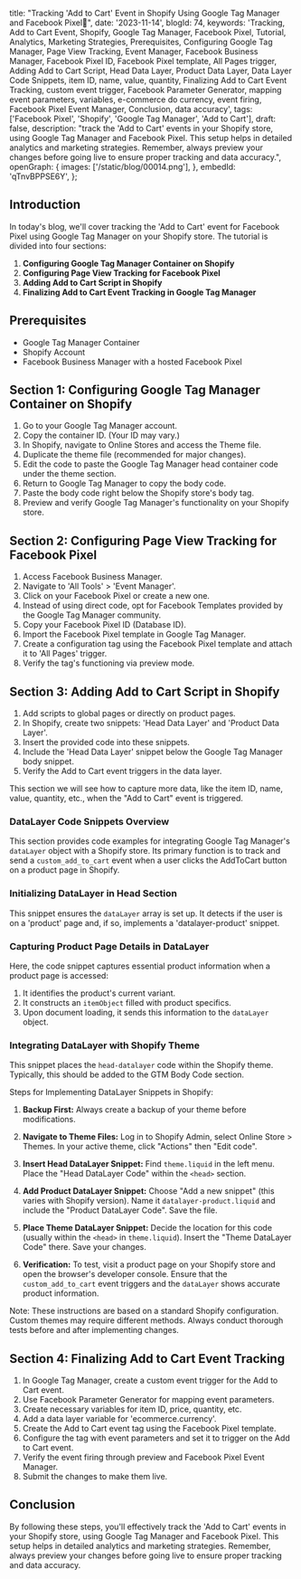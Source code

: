   title: "Tracking 'Add to Cart' Event in Shopify Using Google Tag Manager and Facebook Pixel🚀",
  date: '2023-11-14',
  blogId: 74,
  keywords:
    'Tracking, Add to Cart Event, Shopify, Google Tag Manager, Facebook Pixel, Tutorial, Analytics, Marketing Strategies, Prerequisites, Configuring Google Tag Manager, Page View Tracking, Event Manager, Facebook Business Manager, Facebook Pixel ID, Facebook Pixel template, All Pages trigger, Adding Add to Cart Script, Head Data Layer, Product Data Layer, Data Layer Code Snippets, item ID, name, value, quantity, Finalizing Add to Cart Event Tracking, custom event trigger, Facebook Parameter Generator, mapping event parameters, variables, e-commerce do currency, event firing, Facebook Pixel Event Manager, Conclusion, data accuracy',
  tags: ['Facebook Pixel', 'Shopify', 'Google Tag Manager', 'Add to Cart'],
  draft: false,
  description:
    "track the 'Add to Cart' events in your Shopify store, using Google Tag Manager and Facebook Pixel. This setup helps in detailed analytics and marketing strategies. Remember, always preview your changes before going live to ensure proper tracking and data accuracy.",
  openGraph: {
    images: ['/static/blog/00014.png'],
  },
  embedId: 'qTnvBPPSE6Y',
};

## Introduction

In today's blog, we'll cover tracking the 'Add to Cart' event for Facebook Pixel using Google Tag Manager on your Shopify store. The tutorial is divided into four sections:

1. **Configuring Google Tag Manager Container on Shopify**
2. **Configuring Page View Tracking for Facebook Pixel**
3. **Adding Add to Cart Script in Shopify**
4. **Finalizing Add to Cart Event Tracking in Google Tag Manager**

## Prerequisites

- Google Tag Manager Container
- Shopify Account
- Facebook Business Manager with a hosted Facebook Pixel

## Section 1: Configuring Google Tag Manager Container on Shopify

1. Go to your Google Tag Manager account.
2. Copy the container ID. (Your ID may vary.)
3. In Shopify, navigate to Online Stores and access the Theme file.
4. Duplicate the theme file (recommended for major changes).
5. Edit the code to paste the Google Tag Manager head container code under the theme section.
6. Return to Google Tag Manager to copy the body code.
7. Paste the body code right below the Shopify store's body tag.
8. Preview and verify Google Tag Manager's functionality on your Shopify store.

## Section 2: Configuring Page View Tracking for Facebook Pixel

1. Access Facebook Business Manager.
2. Navigate to 'All Tools' > 'Event Manager'.
3. Click on your Facebook Pixel or create a new one.
4. Instead of using direct code, opt for Facebook Templates provided by the Google Tag Manager community.
5. Copy your Facebook Pixel ID (Database ID).
6. Import the Facebook Pixel template in Google Tag Manager.
7. Create a configuration tag using the Facebook Pixel template and attach it to 'All Pages' trigger.
8. Verify the tag's functioning via preview mode.

## Section 3: Adding Add to Cart Script in Shopify

1. Add scripts to global pages or directly on product pages.
2. In Shopify, create two snippets: 'Head Data Layer' and 'Product Data Layer'.
3. Insert the provided code into these snippets.
4. Include the 'Head Data Layer' snippet below the Google Tag Manager body snippet.
5. Verify the Add to Cart event triggers in the data layer.

This section we will see how to capture more data, like the item ID, name, value, quantity, etc., when the "Add to Cart" event is triggered.

<Note
  title="Tip"
  content="For this section, some programming knowledge is beneficial. If that's not your strength, you can share our document with your developer."
/>

### DataLayer Code Snippets Overview

This section provides code examples for integrating Google Tag Manager's `dataLayer` object with a Shopify store. Its primary function is to track and send a `custom_add_to_cart` event when a user clicks the AddToCart button on a product page in Shopify.

### Initializing DataLayer in Head Section

This snippet ensures the `dataLayer` array is set up. It detects if the user is on a 'product' page and, if so, implements a 'datalayer-product' snippet.

<DataLayerCode type="addToCart" subType="head" />

### Capturing Product Page Details in DataLayer

Here, the code snippet captures essential product information when a product page is accessed:

1. It identifies the product's current variant.
2. It constructs an `itemObject` filled with product specifics.
3. Upon document loading, it sends this information to the `dataLayer` object.

<DataLayerCode type="addToCart" subType="main" />

### Integrating DataLayer with Shopify Theme

This snippet places the `head-datalayer` code within the Shopify theme. Typically, this should be added to the GTM Body Code section.

<DataLayerCode type="addToCart" subType="theme" />

Steps for Implementing DataLayer Snippets in Shopify:

1. **Backup First:** Always create a backup of your theme before modifications.

2. **Navigate to Theme Files:** Log in to Shopify Admin, select Online Store > Themes. In your active theme, click "Actions" then "Edit code".

3. **Insert Head DataLayer Snippet:** Find `theme.liquid` in the left menu. Place the "Head DataLayer Code" within the `<head>` section.

4. **Add Product DataLayer Snippet:** Choose "Add a new snippet" (this varies with Shopify version). Name it `datalayer-product.liquid` and include the "Product DataLayer Code". Save the file.

5. **Place Theme DataLayer Snippet:** Decide the location for this code (usually within the `<head>` in `theme.liquid`). Insert the "Theme DataLayer Code" there. Save your changes.

6. **Verification:** To test, visit a product page on your Shopify store and open the browser's developer console. Ensure that the `custom_add_to_cart` event triggers and the `dataLayer` shows accurate product information.

Note: These instructions are based on a standard Shopify configuration. Custom themes may require different methods. Always conduct thorough tests before and after implementing changes.

## Section 4: Finalizing Add to Cart Event Tracking

1. In Google Tag Manager, create a custom event trigger for the Add to Cart event.
2. Use Facebook Parameter Generator for mapping event parameters.
3. Create necessary variables for item ID, price, quantity, etc.
4. Add a data layer variable for 'ecommerce.currency'.
5. Create the Add to Cart event tag using the Facebook Pixel template.
6. Configure the tag with event parameters and set it to trigger on the Add to Cart event.
7. Verify the event firing through preview and Facebook Pixel Event Manager.
8. Submit the changes to make them live.

## Conclusion

By following these steps, you'll effectively track the 'Add to Cart' events in your Shopify store, using Google Tag Manager and Facebook Pixel. This setup helps in detailed analytics and marketing strategies. Remember, always preview your changes before going live to ensure proper tracking and data accuracy.
